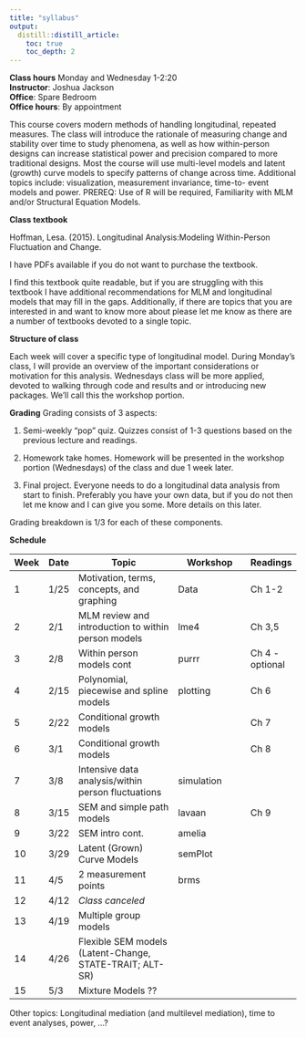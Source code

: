 ```yaml
---
title: "syllabus"
output:
  distill::distill_article:
    toc: true
    toc_depth: 2
---
```


**Class hours** Monday and Wednesday 1-2:20  
**Instructor**: Joshua Jackson  
**Office**: Spare Bedroom  
**Office hours**: By appointment  


This course covers modern methods of handling longitudinal, repeated measures. The class will introduce the rationale of measuring change and stability over time to study phenomena, as well as how within-person designs can increase statistical power and precision compared to more traditional designs. Most the course will use multi-level models and latent (growth) curve models to specify patterns of change across time. Additional topics include: visualization, measurement invariance, time-to- event models and power. PREREQ: Use of R will be required, Familiarity with MLM and/or Structural Equation Models.


**Class textbook** 

Hoffman, Lesa. (2015). Longitudinal Analysis:Modeling Within-Person Fluctuation and Change. 

I have PDFs available if you do not want to purchase the textbook. 

I find this textbook quite readable, but if you are struggling with this textbook I have additional recommendations for MLM and longitudinal models that may fill in the gaps. Additionally, if there are topics that you are interested in and want to know more about please let me know as there are a number of textbooks devoted to a single topic. 


**Structure of class**

Each week will cover a specific type of longitudinal model. During Monday's class, I will provide an overview of the important considerations or motivation for this analysis. Wednesdays class will be more applied, devoted to walking through code and results and or introducing new packages. We'll call this the workshop portion.   

**Grading** 
Grading consists of 3 aspects: 

1. Semi-weekly "pop" quiz. Quizzes consist of 1-3 questions based on the previous lecture and readings. 

2. Homework take homes. Homework will be presented in the workshop portion (Wednesdays) of the class and due 1 week later. 

3. Final project. Everyone needs to do a longitudinal data analysis from start to finish. Preferably you have your own data, but if you do not then let me know and I can give you some. More details on this later. 

Grading breakdown is 1/3 for each of these components. 

**Schedule**

| Week | Date  |  Topic                      | Workshop             |  Readings |
-------|-------|------------------------------|----------------------|----------|
| 1    | 1/25   | Motivation, terms, concepts, and graphing     |  Data  | Ch 1-2 |
| 2    | 2/1    | MLM review and introduction to within person models  | lme4 | Ch 3,5| 
| 3    | 2/8    | Within person models  cont  | purrr  |  Ch 4 - optional     | 
| 4    | 2/15   | Polynomial, piecewise and spline models |  plotting | Ch 6 |  
| 5    | 2/22   | Conditional growth models     |      | Ch 7 |
| 6    | 3/1    | Conditional growth models |   | Ch 8 | 
| 7    | 3/8   | Intensive data analysis/within person fluctuations | simulation |       |
| 8    | 3/15  | SEM and simple path models   |  lavaan       |  Ch 9   |  
| 9    | 3/22  |  SEM intro cont.  |  amelia            | 
| 10   | 3/29  | Latent (Grown) Curve Models  |   semPlot                 |  
| 11   | 4/5  |  2 measurement points    |  brms      |   
| 12   | 4/12   |  *Class canceled*     |             |                  
| 13   | 4/19  | Multiple group models |                 |
| 14   | 4/26  | Flexible SEM models (Latent-Change, STATE-TRAIT; ALT-SR)   |        |          
| 15   | 5/3  |  Mixture Models ??  |      |   

Other topics: Longitudinal mediation (and multilevel mediation), time to event analyses, power, ...?
